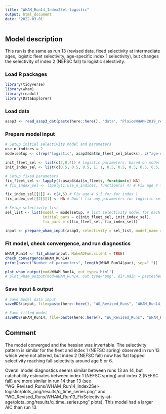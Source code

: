 ```yaml
---
title: "WHAM_Run14_Index2Sel-logistic"
output: html_document
date: '2022-03-01'
---
```


## Model description
This run is the same as run 13 (revised data, fixed selectivity at intermediate ages, logistic fleet selectivity, age-specific index 1 selectivity), but changes the selectivity of index 2 (NEFSC fall) to logistic selectivity.

### Load R packages
```r
library(tidyverse)
library(wham)
library(readxl)
library(DataExplorer)
```

### Load data
```r
asap3 <- read_asap3_dat(paste(here::here(), "data", "PlaiceWHAM-2019_revised_NEFSC-LW-WAA.DAT", sep="/"))
```

### Prepare model input
```r
# Setup initial selectivity model and parameters
use_n_indices = 2
modelsetup <- c(rep("logistic", asap3$dat$n_fleet_sel_blocks), c("age-specific", "logistic"))

init_fleet_sel <- list(c(2,0.4)) # logistic parameters, based on model type
init_index_sel <- list(c(0.5, 0.5, 0.5, 1, 1, 0.5, 0.5, 0.5, 0.5, 0.5, 0.5), c(2,0.4))

# Setup fixed parameters
fix_fleet_sel <- lapply(1:asap3$dat$n_fleets, function(x) NA) 
# fix_index_sel <- lapply(1:use_n_indices, function(x) 4) # Fix age 4 for both indices,  NA means do not fix 

fix_index_sel[[1]] <- c(4,5) # Fix age 4 & 5 for for index 1
fix_index_sel[[2]][1] <- NA # Don't fix any parameters for logistic selectivity

# Setup selectivity list
sel_list <- list(model = modelsetup, # list selectivity model for each fleet and index
                 initial_pars = c(init_fleet_sel, init_index_sel),
                 fix_pars = c(fix_fleet_sel, fix_index_sel))

input <- prepare_wham_input(asap3, selectivity = sel_list, model_name = "WHAM_Run14") 
```

### Fit model, check convergence, and run diagnostics
```r
WHAM_Run14 <- fit_wham(input, MakeADFun.silent = TRUE) 
check_convergence(WHAM_Run14)
print(paste("Number of parameters", length(WHAM_Run14$par), sep=" "))

plot_wham_output(mod=WHAM_Run14, out.type='html')
# plot_wham_output(mod=WHAM_Run14, out.type='png', dir.main = paste(here::here(), "WHAM_Run14", sep="/"))
```

### Save input & output
```r
# Save model data input
saveRDS(input, file=paste(here::here(), "WG_Revised_Runs", "WHAM_Run14_Index2Sel-logistic", "WHAM_Run14_input.rds", sep="/"))

# Save fitted model
saveRDS(WHAM_Run14, file=paste(here::here(), "WG_Revised_Runs", "WHAM_Run14_Index2Sel-logistic", "WHAM_Run14_model.rds", sep="/"))
```

## Comment
The model converged and the hessian was invertable. The selectivity pattern is similar for the fleet and index 1 (NEFSC spring) observed in run 13 which were not altered, but index 2 (NEFSC fall) now has flat topped selectivity reaching full selectivity around age 5 or 6. 

Overall model diagnostics seems similar between runs 13 an 14, but catchability estimates between index 1 (NEFSC spring) and index 2 (NEFSC fall) are more similar in run 14 than 13 (see "WG_Revised_Runs/WHAM_Run14_Index2Sel-logistic/plots_png/results/q_time_series.png" and "WG_Revised_Runs/WHAM_Run13_FixSelectivity-at-age/plots_png/results/q_time_series.png" plots). This model had a larger AIC than run 13.
